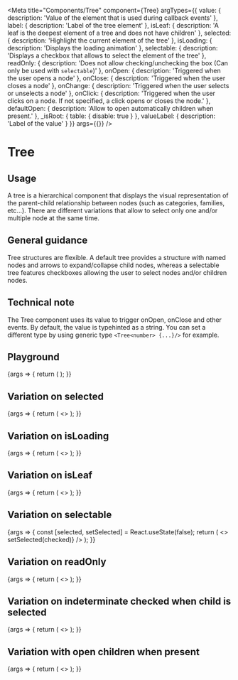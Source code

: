 
<Meta
  title="Components/Tree"
  component={Tree}
  argTypes={{
    value: {
      description: 'Value of the element that is used during callback events'
    },
    label: {
      description: 'Label of the tree element'
    },
    isLeaf: {
      description: 'A leaf is the deepest element of a tree and does not have children'
    },
    selected: {
      description: 'Highlight the current element of the tree'
    },
    isLoading: {
      description: 'Displays the loading animation'
    },
    selectable: {
      description: 'Displays a checkbox that allows to select the element of the tree'
    },
    readOnly: {
      description: 'Does not allow checking/unchecking the box (Can only be used with `selectable`)'
    },
    onOpen: {
      description: 'Triggered when the user opens a node'
    },
    onClose: {
      description: 'Triggered when the user closes a node'
    },
    onChange: {
      description: 'Triggered when the user selects or unselects a node'
    },
    onClick: {
      description: 'Triggered when the user clicks on a node. If not specified, a click opens or closes the node.'
    },
    defaultOpen: {
      description: 'Allow to open automatically children when present.'
    },
    _isRoot: {
      table: {
        disable: true
      }
    },
    valueLabel: {
      description: 'Label of the value'
    }
  }}
  args={{}}
/>

# Tree

## Usage

A tree is a hierarchical component that displays the visual representation of the parent-child relationship between nodes (such as categories, families, etc...). There are different variations that allow to select only one and/or multiple node at the same time.

## General guidance

Tree structures are flexible. A default tree provides a structure with named nodes and arrows to expand/collapse child nodes, whereas a selectable tree features checkboxes allowing the user to select nodes and/or children nodes.

## Technical note

The Tree component uses its value to trigger onOpen, onClose and other events. By default, the value is typehinted as a string. You can set a different type by using generic type `<Tree<number> {...}/>` for example.

## Playground

<Canvas>
  <Story name="Standard">
    {args => {
      return (
        <Tree value={'master'} label={'Master'} {...args}>
          <Tree value={'tvs'} label={'TVs and projectors'} {...args}>
            <Tree value={'pc_monitors'} label={'PC Monitors'} isLeaf={true} {...args} />
          </Tree>
          <Tree value={'cameras'} label={'Cameras'} {...args}/>
          <Tree value={'audio'} label={'Audio and Video'} {...args}/>
        </Tree>
      );
    }}
  </Story>
</Canvas>

<ArgsTable story="Standard" />

## Variation on selected

<Canvas>
  <Story name="Selected">
    {args => {
      return (
        <>
          <Tree {...args} label='default' selected={false} />
          <Tree {...args} label='selected' selected={true} />
        </>
      );
    }}
  </Story>
</Canvas>

## Variation on isLoading

<Canvas>
  <Story name="IsLoading">
    {args => {
      return (
        <>
          <Tree {...args} label='default' isLoading={false} />
          <Tree {...args} label='isLoading' isLoading={true} />
        </>
      );
    }}
  </Story>
</Canvas>

## Variation on isLeaf

<Canvas>
  <Story name="IsLeaf">
    {args => {
      return (
        <>
          <Tree {...args} label='default' isLeaf={false} />
          <Tree {...args} label='isLeaf' isLeaf={true} />
        </>
      );
    }}
  </Story>
</Canvas>

## Variation on selectable

<Canvas>
  <Story name="Selectable">
    {args => {
      const [selected, setSelected] = React.useState(false);
      return (
        <>
          <Tree {...args} label='default' selectable={false}/>
          <Tree
            {...args}
            label='selectable'
            selectable={true}
            selected={selected}
            onChange={(_value, checked) => setSelected(checked)}
          />
        </>
      );
    }}
  </Story>
</Canvas>

## Variation on readOnly

<Canvas>
  <Story name="ReadOnly">
    {args => {
      return (
        <>
          <Tree {...args} label='default' selectable={true} readOnly={false} />
          <Tree {...args} label='readOnly' selectable={true} readOnly={true} />
        </>
      );
    }}
  </Story>
</Canvas>

## Variation on indeterminate checked when child is selected

<Canvas>
  <Story name="IndeterminateChecked">
    {args => {
      return (
        <>
           <Tree {...args} label='Indeterminate' selectable={true}>
                <Tree {...args} label='Child1' isLeaf={true} selectable={true} selected={true} />
                <Tree {...args} label='Child2' isLeaf={true} selectable={true} />
           </Tree>
           <Tree {...args} label='All Checked' selectable={true}>
                <Tree {...args} label='Child1' isLeaf={true} selectable={true} selected={true} />
                <Tree {...args} label='Child2' isLeaf={true} selectable={true} selected={true}/>
           </Tree>
        </>
      );
    }}
  </Story>
</Canvas>

## Variation with open children when present

<Canvas>
  <Story name="defaultOpen">
    {args => {
      return (
        <>
           <Tree {...args} label='Parent1' defaultOpen={true}>
               <Tree {...args} label='Child1'>
                   <Tree {...args} label='Child1 Sub1' isLeaf={true} />
                   <Tree {...args} label='Child1 Sub2' isLeaf={true} />
               </Tree>
               <Tree {...args} label='Child2' isLeaf={true} />
          </Tree>
          <Tree {...args} label='Parent 2' defaultOpen={true}>
               <Tree {...args} label='Child1' isLeaf={true} />
               <Tree {...args} label='Child2'>
                   <Tree {...args} label='Child2 Sub1' isLeaf={true} />
                   <Tree {...args} label='Child2 Sub2' isLeaf={true} />
               </Tree>
          </Tree>
        </>
      );
    }}
  </Story>
</Canvas>
